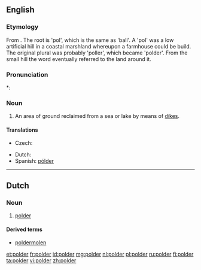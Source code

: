 ==English==

===Etymology===
From {{etyl|nl|en}}. The root is 'pol', which is the same as 'ball'. A 'pol' was a low artificial hill in a coastal marshland whereupon a farmhouse could be build. The original plural was probably 'poller', which became 'polder'. From the small hill the word eventually referred to the land around it. {{attention|nl}}

===Pronunciation===
*: {{rhymes|əʊldə(r)}}

===Noun===
{{en-noun}}

# An area of ground reclaimed from a sea or lake by means of [[dike]]s.

====Translations====
{{trans-top|area of ground reclaimed from a sea or lake by means of dikes}}
* Czech: {{t-|cs|polder|m}}
{{trans-mid}}
* Dutch: {{t+|nl|polder|m}}
* Spanish: [[pólder]] {{m}}
{{trans-bottom}}

----

==Dutch==
{{wikipedia|lang=nl}}

===Noun===
{{nl-noun|m|polders|poldertje}}

# [[#English|polder]]

====Derived terms====
* [[poldermolen]]

[[et:polder]]
[[fr:polder]]
[[id:polder]]
[[mg:polder]]
[[nl:polder]]
[[pl:polder]]
[[ru:polder]]
[[fi:polder]]
[[ta:polder]]
[[vi:polder]]
[[zh:polder]]